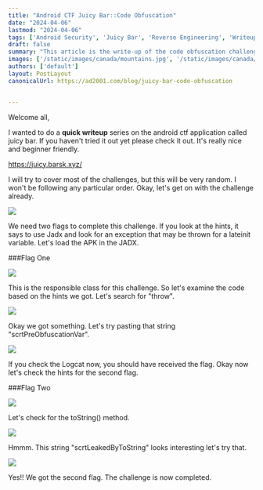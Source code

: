 ```yaml
---
title: "Android CTF Juicy Bar::Code Obfuscation"
date: "2024-04-06"
lastmod: "2024-04-06"
tags: ['Android Security', 'Juicy Bar', 'Reverse Engineering', 'Writeup']
draft: false
summary: "This article is the write-up of the code obfuscation challenge of the Android CTF Juicy Bar."
images: ['/static/images/canada/mountains.jpg', '/static/images/canada/toronto.jpg']
authors: ['default']
layout: PostLayout
canonicalUrl: https://ad2001.com/blog/juicy-bar-code-obfuscation


---
```


Welcome all,

I wanted to do a **quick writeup** series on the android ctf application called juicy bar. If you haven't tried it out yet please check it out. It's really nice and beginner friendly.

https://juicy.barsk.xyz/

I will try to cover most of the challenges, but this will be very random. I won't be following any particular order. Okay, let's get on with the challenge already.

![](/static/images/posts/code-obfuscation/1.png)

We need two flags to complete this challenge. If you look at the hints, it says to use Jadx and look for an exception that may be thrown for a lateinit variable. Let's load the APK in the JADX.

###Flag One

![](/static/images/posts/code-obfuscation/2.png)

This is the responsible class for this challenge. So let's examine the code based on the hints we got. Let's search for "throw".

![](/static/images/posts/code-obfuscation/3.png)

Okay we got something. Let's try pasting that string "scrtPreObfuscationVar".

![](/static/images/posts/code-obfuscation/4.png)

If you check the Logcat now, you should have received the flag. Okay now let's check the hints for the second flag.

###Flag Two

![](/static/images/posts/code-obfuscation/5.png)

Let's check for the toString() method.

![](/static/images/posts/code-obfuscation/6.png)

Hmmm. This string "scrtLeakedByToString" looks interesting let's try that.

![](/static/images/posts/code-obfuscation/7.png)

Yes!! We got the second flag. The challenge is now completed.
